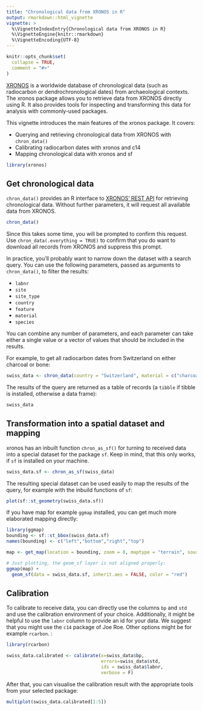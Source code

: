 ```yaml
---
title: "Chronological data from XRONOS in R"
output: rmarkdown::html_vignette
vignette: >
  %\VignetteIndexEntry{Chronological data from XRONOS in R}
  %\VignetteEngine{knitr::rmarkdown}
  %\VignetteEncoding{UTF-8}
---
```


```r
knitr::opts_chunk$set(
  collapse = TRUE,
  comment = "#>"
)
```

[XRONOS](https://xronos.ch) is a worldwide database of chronological data (such as radiocarbon or dendrochronological dates) from archaeological contexts.
The xronos package allows you to retrieve data from XRONOS directly using R.
It also provides tools for inspecting and transforming this data for analysis with commonly-used packages.

This vignette introduces the main features of the xronos package.
It covers:

* Querying and retrieving chronological data from XRONOS with `chron_data()`
* Calibrating radiocarbon dates with xronos and c14
* Mapping chronological data with xronos and sf

```r
library(xronos)
```


## Get chronological data

`chron_data()` provides an R interface to [XRONOS' REST API](https://xronos.ch/api) for retrieving chronological data.
Without further parameters, it will request all available data from XRONOS.

```r
chron_data()
```

Since this takes some time, you will be prompted to confirm this request.
Use `chron_data(.everything = TRUE)` to confirm that you do want to download all records from XRONOS and suppress this prompt.

In practice, you'll probably want to narrow down the dataset with a search query.
You can use the following parameters, passed as arguments to `chron_data()`, to filter the results:

* `labnr`
* `site`
* `site_type`
* `country`
* `feature`
* `material`
* `species`

You can combine any number of parameters, and each parameter can take either a single value or a vector of values that should be included in the results.

For example, to get all radiocarbon dates from Switzerland on either charcoal or bone:

```r
swiss_data <- chron_data(country = "Switzerland", material = c("charcoal", "bone"))
```

The results of the query are returned as a table of records (a `tibble` if tibble is installed, otherwise a data frame):

```r
swiss_data
```


## Transformation into a spatial dataset and mapping

xronos has an inbuilt function `chron_as_sf()` for turning to received data into a special dataset for the package `sf`. Keep in mind, that this only works, if `sf` is installed on your machine.

```r
swiss_data.sf <- chron_as_sf(swiss_data)
```

The resulting special dataset can be used easily to map the results of the query, for example with the inbuild functions of `sf`:

```r
plot(sf::st_geometry(swiss_data.sf))
```

If you have map for example `ggmap` installed, you can get much more elaborated mapping directly:

```r
library(ggmap)
bounding <- sf::st_bbox(swiss_data.sf)
names(bounding) <- c("left","bottom","right","top") 

map <- get_map(location = bounding, zoom = 8, maptype = "terrain", source = "stamen")

# Just plotting, the geom_sf layer is not aligned properly:
ggmap(map) + 
  geom_sf(data = swiss_data.sf, inherit.aes = FALSE, color = "red")
```

## Calibration

To calibrate to receive data, you can directly use the columns `bp` and `std` and use the calibration environment of your choice. Additionally, it might be helpful to use the `labnr` column to provide an id for your data. We suggest that you might use the `c14` package of Joe Roe. Other options might be for example `rcarbon`. :

```r
library(rcarbon)

swiss_data.calibrated <- calibrate(x=swiss_data$bp,
                                   errors=swiss_data$std,
                                   ids = swiss_data$labnr,
                                   verbose = F)
```

After that, you can visualise the calibration result with the appropriate tools from your selected package:

```r
multiplot(swiss_data.calibrated[1:5])
```


